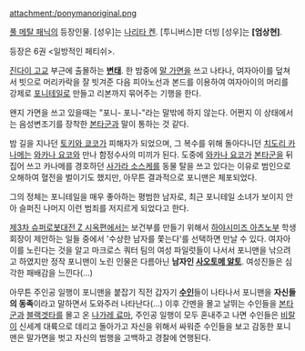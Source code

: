 attachment:/ponymanoriginal.png

[[풀 메탈 패닉]]의 등장인물. [성우]는 [[나리타 켄]]. [투니버스]판 더빙 [성우]는 '''[엄상현]'''.

등장은 6권 <일방적인 페티쉬>.

[[진다이 고교]] 부근에 출몰하는 '''[[변태]]'''. 한 밤중에 [[말 가면]]을 쓰고 나타나, 여자아이를 덮쳐서 빗으로 머리카락을 잘 빗겨준 다음 피아노선과 본드를 이용하여 여자아이의 머리를 강제로 [[포니테일]]로 만들고 리본까지 묶어주는 기행을 한다.

왠지 가면을 쓰고 있을때는 "포니- 포니-"라는 말밖에 하지 않는다. 어쩐지 이 상태에서는 음성변조기를 장착한 [[본타군]]과 말이 통하는 것 같다.

밤 길을 지나던 [[토키와 쿄코]]가 피해자가 되었으며, 그 복수를 위해 돌아다니던 [[치도리 카나메]]는 [[와카나 요코]]와 만나 함정수사의 미끼가 된다. 도중에 [[와카나 요코]]가 [[본타군]]을 뒤집어 쓰고 카나메를 경호하던 [[사가라 소스케]]를 동물 탈을 쓰고 있다는 이유로 범인으로 오해하여 혈전을 벌이기도 했지만, 아무튼 결과적으로 포니맨은 체포되었다.

그의 정체는 포니테일을 매우 좋아하는 평범한 남자로, 최근 포니테일 소녀가 보이지 안아 슬퍼진 나머지 이런 범죄를 저지르게 되었다고 한다.

[[제3차 슈퍼로봇대전 Z 시옥편]]에서는 보건부를 만들기 위해서 [[하야시미즈 아츠노부]] 학생회장이 제안하는 일들 중에서 '수상한 남자를 쫓는다'를 선택하면 만날 수 있다. 여자아이를 노린다는 것을 알고 마크로스 쿼터 팀의 여성 파일럿들이 나서서 포니맨을 낚으려고 하였지만 정작 포니맨이 노린 인물은 다름아닌 '''남자인 [[사오토메 알토]]'''. 여성진들은 심각한 패배감을 느낀다(...)

아무튼 주인공 일행이 포니맨을 붙잡기 직전 갑자기 '''[[수인]]'''들이 나타나서 포니맨을 '''자신들의 동족'''이라고 말하면서 도와주러 나타난다(...) 이후 간멘을 몰고 날뛰는 수인들을 [[본타군]]과 [[블랙겟타]]를 몰고 온 [[나가레 료마]], 주인공 일행이 모두 혼내주고 나면 수인들은 [[비랄]]이 신세계 대륙으로 데리고 돌아가고 자신을 위해서 싸워준 수인들을 보고 감동한 포니맨은 말가면을 벗고 자신의 범행을 고백하고 경찰에 연행된다.
